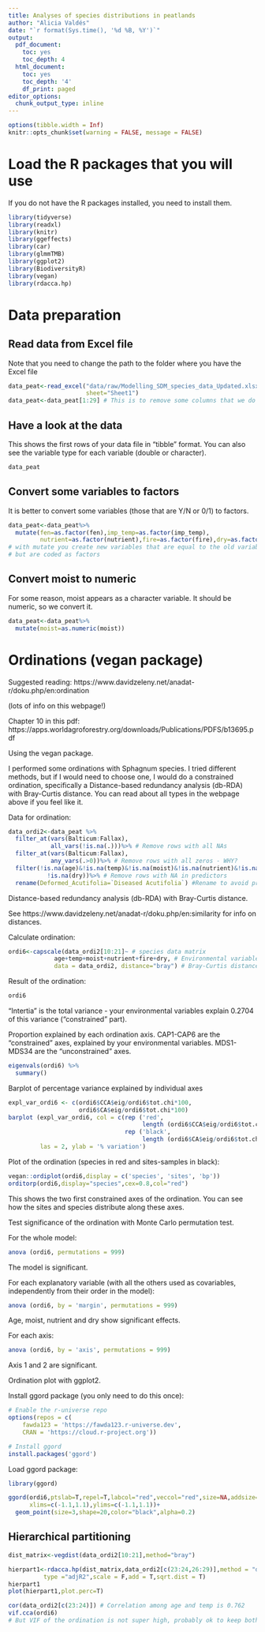 ```yaml
---
title: Analyses of species distributions in peatlands
author: "Alicia Valdés"
date: "`r format(Sys.time(), '%d %B, %Y')`"
output:
  pdf_document:
    toc: yes
    toc_depth: 4
  html_document:
    toc: yes
    toc_depth: '4'
    df_print: paged
editor_options:
  chunk_output_type: inline
---
```


```r
options(tibble.width = Inf)
knitr::opts_chunk$set(warning = FALSE, message = FALSE) 
```

# Load the R packages that you will use

If you do not have the R packages installed, you need to install them. 

```r
library(tidyverse)
library(readxl)
library(knitr)
library(ggeffects)
library(car)
library(glmmTMB)
library(ggplot2)
library(BiodiversityR)
library(vegan)
library(rdacca.hp)
```

# Data preparation

## Read data from Excel file

Note that you need to change the path to the folder where you have the Excel file

```r
data_peat<-read_excel("data/raw/Modelling_SDM_species_data_Updated.xlsx",
                      sheet="Sheet1")
data_peat<-data_peat[1:29] # This is to remove some columns that we do not need!
```

## Have a look at the data

This shows the first rows of your data file in "tibble" format. You can also see the variable type for each variable (double or character).

```r
data_peat
```

## Convert some variables to factors

It is better to convert some variables (those that are Y/N or 0/1) to factors.

```r
data_peat<-data_peat%>%
  mutate(fen=as.factor(fen),imp_temp=as.factor(imp_temp),
         nutrient=as.factor(nutrient),fire=as.factor(fire),dry=as.factor(dry)) 
# with mutate you create new variables that are equal to the old variables
# but are coded as factors
```

## Convert moist to numeric

For some reason, moist appears as a character variable. It should be numeric, so we convert it.

```r
data_peat<-data_peat%>%
  mutate(moist=as.numeric(moist))
```

# Ordinations (vegan package)

Suggested reading: https://www.davidzeleny.net/anadat-r/doku.php/en:ordination

(lots of info on this webpage!)

Chapter 10 in this pdf: https://apps.worldagroforestry.org/downloads/Publications/PDFS/b13695.pdf

Using the vegan package.

I performed some ordinations with Sphagnum species. I tried different methods, but if I would need to choose one, I would do a constrained ordination, specifically a Distance-based redundancy analysis (db-RDA) with Bray-Curtis distance. You can read about all types in the webpage above if you feel like it. 

Data for ordination: 

```r
data_ordi2<-data_peat %>%
  filter_at(vars(Balticum:Fallax), 
            all_vars(!is.na(.)))%>% # Remove rows with all NAs
  filter_at(vars(Balticum:Fallax),
            any_vars(.>0))%>% # Remove rows with all zeros - WHY?
  filter(!is.na(age)&!is.na(temp)&!is.na(moist)&!is.na(nutrient)&!is.na(fire)&
           !is.na(dry))%>% # Remove rows with NA in predictors
  rename(Deformed_Acutifolia=`Diseased Acutifolia`) #Rename to avoid problems
```

Distance-based redundancy analysis (db-RDA) with Bray-Curtis distance.

See https://www.davidzeleny.net/anadat-r/doku.php/en:similarity for info on distances.

Calculate ordination:

```r
ordi6<-capscale(data_ordi2[10:21]~ # species data matrix
             age+temp+moist+nutrient+fire+dry, # Environmental variables
             data = data_ordi2, distance="bray") # Bray-Curtis distance

```

Result of the ordination:

```r
ordi6
```

"Intertia" is the total variance - your environmental variables explain 0.2704 of this variance ("constrained" part).

Proportion explained by each ordination axis. CAP1-CAP6 are the "constrained" axes, explained by your environmental variables. MDS1-MDS34 are the "unconstrained" axes.

```r
eigenvals(ordi6) %>%
  summary()
```

Barplot of percentage variance explained by individual axes

```r
expl_var_ordi6 <- c(ordi6$CCA$eig/ordi6$tot.chi*100, 
                    ordi6$CA$eig/ordi6$tot.chi*100)
barplot (expl_var_ordi6, col = c(rep ('red', 
                                      length (ordi6$CCA$eig/ordi6$tot.chi*100)), 
                                 rep ('black', 
                                      length (ordi6$CA$eig/ordi6$tot.chi*100))),
         las = 2, ylab = '% variation')
```

Plot of the ordination (species in red and sites-samples in black):

```r
vegan::ordiplot(ordi6,display = c('species', 'sites', 'bp'))
orditorp(ordi6,display="species",cex=0.8,col="red")
```

This shows the two first constrained axes of the ordination. You can see how the sites and species distribute along these axes.

Test significance of the ordination with Monte Carlo permutation test.

For the whole model:

```r
anova (ordi6, permutations = 999) 
```

The model is significant.

For each explanatory variable (with all the others used as covariables, independently from their order in the model):

```r
anova (ordi6, by = 'margin', permutations = 999)
```

Age, moist, nutrient and dry show significant effects.

For each axis:

```r
anova (ordi6, by = 'axis', permutations = 999)
```

Axis 1 and 2 are significant.

Ordination plot with ggplot2.

Install ggord package (you only need to do this once):

```r
# Enable the r-universe repo
options(repos = c(
    fawda123 = 'https://fawda123.r-universe.dev',
    CRAN = 'https://cloud.r-project.org'))

# Install ggord
install.packages('ggord')
```

Load ggord package:

```r
library(ggord)
```


```r
ggord(ordi6,ptslab=T,repel=T,labcol="red",veccol="red",size=NA,addsize=3,
      xlims=c(-1.1,1.1),ylims=c(-1.1,1.1))+
  geom_point(size=3,shape=20,color="black",alpha=0.2)
```

## Hierarchical partitioning

```r
dist_matrix<-vegdist(data_ordi2[10:21],method="bray")
```

```r
hierpart1<-rdacca.hp(dist_matrix,data_ordi2[c(23:24,26:29)],method = "dbRDA",
          type ="adjR2",scale = F,add = T,sqrt.dist = T)
hierpart1
plot(hierpart1,plot.perc=T)
```

```r
cor(data_ordi2[c(23:24)]) # Correlation among age and temp is 0.762
vif.cca(ordi6)
# But VIF of the ordination is not super high, probably ok to keep both
```

